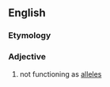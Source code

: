 ==English==

===Etymology===
{{prefix|non|allelic|lang=en}}

===Adjective===
{{en-adj|-}}

# not functioning as [[allele]]s